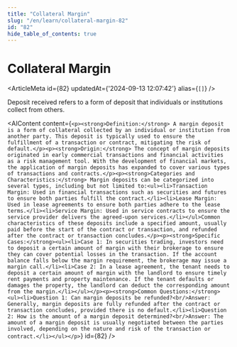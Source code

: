 ```yaml
---
title: "Collateral Margin"
slug: "/en/learn/collateral-margin-82"
id: "82"
hide_table_of_contents: true
---
```



# Collateral Margin

<ArticleMeta id={82} updatedAt={'2024-09-13 12:07:42'} alias={`[]`} />
<div className='border-solid border-b border-t-0 my-4 border-[var(--ifm-color-gray-300)]' />

Deposit received refers to a form of deposit that individuals or institutions collect from others.

<AIContent content={`<p><strong>Definition:</strong> A margin deposit is a form of collateral collected by an individual or institution from another party. This deposit is typically used to ensure the fulfillment of a transaction or contract, mitigating the risk of default.</p><p><strong>Origin:</strong> The concept of margin deposits originated in early commercial transactions and financial activities as a risk management tool. With the development of financial markets, the application of margin deposits has expanded to cover various types of transactions and contracts.</p><p><strong>Categories and Characteristics:</strong> Margin deposits can be categorized into several types, including but not limited to:<ul><li>Transaction Margin: Used in financial transactions such as securities and futures to ensure both parties fulfill the contract.</li><li>Lease Margin: Used in lease agreements to ensure both parties adhere to the lease terms.</li><li>Service Margin: Used in service contracts to ensure the service provider delivers the agreed-upon services.</li></ul>Common characteristics of these deposits include a specified amount, usually paid before the start of the contract or transaction, and refunded after the contract or transaction concludes.</p><p><strong>Specific Cases:</strong><ul><li>Case 1: In securities trading, investors need to deposit a certain amount of margin with their brokerage to ensure they can cover potential losses in the transaction. If the account balance falls below the margin requirement, the brokerage may issue a margin call.</li><li>Case 2: In a lease agreement, the tenant needs to deposit a certain amount of margin with the landlord to ensure timely rent payments and property maintenance. If the tenant defaults or damages the property, the landlord can deduct the corresponding amount from the margin.</li></ul></p><p><strong>Common Questions:</strong><ul><li>Question 1: Can margin deposits be refunded?<br/>Answer: Generally, margin deposits are fully refunded after the contract or transaction concludes, provided there is no default.</li><li>Question 2: How is the amount of a margin deposit determined?<br/>Answer: The amount of a margin deposit is usually negotiated between the parties involved, depending on the nature and risk of the transaction or contract.</li></ul></p>`} id={82} />

